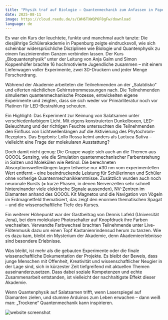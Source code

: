 ```yaml
---
title: "Physik traf auf Biologie – Quantenmechanik zum Anfassen in Papenburg"
date: 2025-08-11
image: https://cloud.reedu.de/s/CWH6TXWQP6F8gFw/download
language: de
---
```


Es war ein Kurs der leuchtete, funkte und manchmal auch tanzte: Die diesjährige Schülerakademie in Papenburg zeigte eindrucksvoll, wie sich scheinbar widersprüchliche Disziplinen wie Biologie und Quantenphysik zu einem faszinierenden Ganzen verbinden lassen. Der Kurs „Bioquantenphysik“ unter der Leitung von Anja Galm und Simon Koppenhöfer brachte 16 hochmotivierte Jugendliche zusammen – mit einem Lieferwagen voller Experimente, zwei 3D-Druckern und jeder Menge Forscherdrang.

Während der Akademie arbeiteten die Teilnehmenden an der „Salatdisko“ und eiferten nächtlichen Gehirnstrommessungen nach. Die Teilnehmenden simulierten quantenmechanische Prozesse, entwickelten eigene Experimente und zeigten, dass sie sich weder vor Primärliteratur noch vor Platinen für LED-Bestrahlung scheuten.

Ein Highlight: Das Experiment zur Keimung von Salatsamen unter verschiedenfarbigem Licht. Mit eigens konstruierten Dunkelboxen, LED-Beleuchtung und der richtigen Feuchte untersuchten die Teilnehmenden den Einfluss von Lichtwellenlängen auf die Aktivierung des Phytochrom-Rezeptors. Das Ergebnis: Lollo Rossa keimt anders als Lactuca Sativa – vielleicht eine Frage der molekularen Ausstattung?

Doch damit nicht genug: Die Gruppe wagte sich auch an die Themen aus QOOOL Sensing, wie die Simulation quantenmechanischer Farbentstehung in Salzen und Molekülen wie Retinol. Die berechneten Absorptionswellenlängen lagen teilweise nur ±30 nm vom experimentellen Wert entfernt – eine beeindruckende Leistung für Schülerinnen und Schüler ohne vorherige Quantenmechanikkenntnisse. Zusätzlich wurden auch noch neuronale Bursts (= kurze Phasen, in denen Nervenzellen sehr schnell hintereinander viele elektrische Signale aussenden), NV-Zentren im Diamanten anhand des QOOOL Kit Magnetos und die Navigation von Vögeln im Erdmagnetfeld thematisiert, das zeigt den enormen thematischen Spagat – und die wissenschaftliche Tiefe des Kurses.

Ein weiterer Höhepunkt war der Gastbeitrag von Dennis Lafeld (Universität Jena), bei dem molekulare Photoschalter auf Knopfdruck ihre Farben wechselten. Verwandte Farbwechsel brachten Teilnehmende unter Live-Flötenmusik dazu um einen Topf Kastanienrindensud herum zu tanzen. Wie es dazu kam, bleibt ein Mysterium der Akademie, denn Akademieerlebnisse sind besondere Erlebnisse.

Was bleibt, ist mehr als die gebauten Experimente oder die finale wissenschaftliche Dokumentation der Projekte. Es bleibt der Beweis, dass junge Menschen mit Offenheit, Kreativität und wissenschaftlicher Neugier in der Lage sind, sich in kürzester Zeit tiefgreifend mit aktuellen Themen auseinanderzusetzen. Dass dabei soziale Kompetenzen und echte Zusammenarbeit entstanden, ist vielleicht der nachhaltigste Effekt dieser Akademie.

Wenn Quantenphysik auf Salatsamen trifft, wenn Laserspiegel auf Diamanten zielen, und stumme Arduinos zum Leben erwachen – dann weiß man: „Trockene“ Quantenmechanik kann inspirieren. 

![website screenshot](https://cloud.reedu.de/s/CWH6TXWQP6F8gFw/download)



